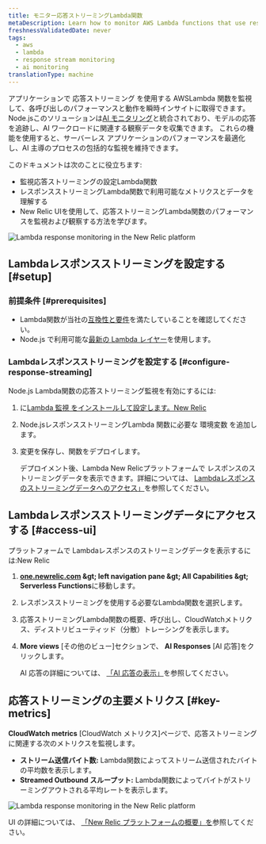 ```yaml
---
title: モニター応答ストリーミングLambda関数
metaDescription: Learn how to monitor AWS Lambda functions that use response streaming in the New Relic.
freshnessValidatedDate: never
tags:
  - aws
  - lambda
  - response stream monitoring
  - ai monitoring
translationType: machine
---
```


アプリケーションで 応答ストリーミング を使用する AWSLambda 関数を監視して、各呼び出しのパフォーマンスと動作を瞬時インサイトに取得できます。[](https://aws.amazon.com/blogs/compute/introducing-aws-lambda-response-streaming/)Node.jsこのソリューションは[AI モニタリング](/docs/ai-monitoring/intro-to-ai-monitoring/)と統合されており、モデルの応答を追跡し、AI ワークロードに関連する観察データを収集できます。 これらの機能を使用すると、サーバーレス アプリケーションのパフォーマンスを最適化し、AI 主導のプロセスの包括的な監視を維持できます。

このドキュメントは次のことに役立ちます:

* 監視応答ストリーミングの設定Lambda関数
* レスポンスストリーミングLambda関数で利用可能なメトリクスとデータを理解する
* New Relic UIを使用して、応答ストリーミングLambda関数のパフォーマンスを監視および観察する方法を学びます。

<img title="New Relic AI Responses page" alt="Lambda response monitoring in the New Relic platform" src="/images/ss-ai-response-page.gif" />

## Lambdaレスポンスストリーミングを設定する [#setup]

### 前提条件 [#prerequisites]

* Lambda関数が当社の[互換性と要件](/docs/serverless-function-monitoring/aws-lambda-monitoring/instrument-lambda-function/compatibility-requirement-lambda-monitoring)を満たしていることを確認してください。
* Node.js で利用可能な[最新の Lambda レイヤー](https://layers.newrelic-external.com)を使用します。

### Lambdaレスポンスストリーミングを設定する [#configure-response-streaming]

Node.js Lambda関数の応答ストリーミング監視を有効にするには:

1. に[Lambda 監視 をインストールして設定します。New Relic](/docs/serverless-function-monitoring/aws-lambda-monitoring/instrument-lambda-function/configure-serverless-aws-monitoring)

2. [](/docs/serverless-function-monitoring/aws-lambda-monitoring/instrument-lambda-function/env-variables-lambda)Node.jsレスポンスストリーミングLambda 関数に必要な 環境変数 を追加します。

3. 変更を保存し、関数をデプロイします。

   デプロイメント後、Lambda New Relicプラットフォームで レスポンスのストリーミングデータを表示できます。詳細については、 [Lambdaレスポンスのストリーミングデータへのアクセス」](#access-ui)を参照してください。

## Lambdaレスポンスストリーミングデータにアクセスする [#access-ui]

プラットフォームで Lambdaレスポンスのストリーミングデータを表示するには:New Relic

1. <DNT>**[one.newrelic.com](https://one.newrelic.com) &amp;gt; left navigation pane &amp;gt; All Capabilities &amp;gt; Serverless Functions**</DNT>に移動します。

2. レスポンスストリーミングを使用する必要なLambda関数を選択します。

3. 応答ストリーミングLambda関数の概要、呼び出し、CloudWatchメトリクス、ディストリビューティッド（分散）トレーシングを表示します。

4. **More views** \[その他のビュー]セクションで、 **AI Responses** \[AI 応答]をクリックします。

   AI 応答の詳細については、 [「AI 応答の表示」](/docs/ai-monitoring/explore-ai-data/view-ai-responses)を参照してください。

## 応答ストリーミングの主要メトリクス [#key-metrics]

**CloudWatch metrics** \[CloudWatch メトリクス]ページで、応答ストリーミングに関連する次のメトリクスを監視します。

* **ストリーム送信バイト数:** Lambda関数によってストリーム送信されたバイトの平均数を表示します。
* **Streamed Outbound スループット:** Lambda関数によってバイトがストリーミングアウトされる平均レートを表示します。

<img title="New Relic AI Responses page" alt="Lambda response monitoring in the New Relic platform" src="/images/ss-ai-response.webp" />

UI の詳細については、 [「New Relic プラットフォームの概要」を](/docs/new-relic-solutions/new-relic-one/introduction-new-relic-platform)参照してください。